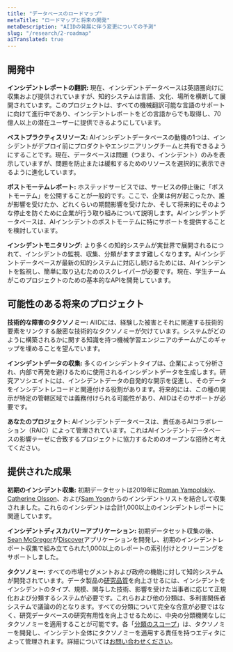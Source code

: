 ```yaml
---
title: "データベースのロードマップ"
metaTitle: "ロードマップと将来の開発"
metaDescription: "AIIDの発展に伴う変更についての予測"
slug: "/research/2-roadmap"
aiTranslated: true
---
```


## 開発中

**インシデントレポートの翻訳:** 現在、インシデントデータベースは英語圏向けに収集および提供されていますが、知的システムは言語、文化、場所を横断して展開されています。このプロジェクトは、すべての機械翻訳可能な言語のサポートに向けて進行中であり、インシデントレポートをどの言語からでも取得し、70億人以上の潜在ユーザーに提供できるようにしています。

**ベストプラクティスリソース:** AIインシデントデータベースの動機の1つは、インシデントがデプロイ前にプロダクトやエンジニアリングチームと共有できるようにすることです。現在、データベースは問題（つまり、インシデント）のみを表示していますが、問題を防止または緩和するためのリソースを選択的に表示できるように進化しています。

**ポストモーテムレポート:** ホステッドサービスでは、サービスの停止後に「ポストモーテム」を公開することが一般的です。ここで、企業は何が起こったか、誰が影響を受けたか、どれくらいの期間影響を受けたか、そして将来的にそのような停止を防ぐために企業が行う取り組みについて説明します。AIインシデントデータベースは、AIインシデントのポストモーテムに特にサポートを提供することを検討しています。

**インシデントモニタリング:** より多くの知的システムが実世界で展開されるにつれて、インシデントの監視、収集、分類がますます難しくなります。AIインシデントデータベースが最新の知的システムに対応し続けるためには、AIインシデントを監視し、簡単に取り込むためのスクレイパーが必要です。現在、学生チームがこのプロジェクトのための基本的なAPIを開発しています。

## 可能性のある将来のプロジェクト

**技術的な障害のタクソノミー:** AIIDには、経験した被害とそれに関連する技術的要素をリンクする厳密な技術的なタクソノミーが欠けています。システムがどのように構築されるかに関する知識を持つ機械学習エンジニアのチームがこのギャップを埋めることを望んでいます。

**インシデントデータの収集:** 多くのインシデントタイプは、企業によって分析され、内部で再発を避けるために使用されるインシデントデータを生成します。研究アソシエイトには、インシデントデータの自発的な開示を促進し、そのデータをインシデントレコードと関連付ける役割があります。将来的には、この種の開示が特定の管轄区域では義務付けられる可能性があり、AIIDはそのサポートが必要です。

**あなたのプロジェクト:** AIインシデントデータベースは、責任あるAIコラボレーション（RAIC）によって管理されています。これはAIインシデントデータベースの影響テーゼに合致するプロジェクトに協力するためのオープンな招待と考えてください。

## 提供された成果

**初期のインシデント収集:** 初期データセットは2019年に[Roman Yampolskiy](http://cecs.louisville.edu/ry/)、[Catherine Olsson](https://www.linkedin.com/in/catherineolsson/)、および[Sam Yoon](https://www.linkedin.com/in/samyoonnz/)からのインシデントリストを結合して収集されました。これらのインシデントは合計1,000以上のインシデントレポートに関連しています。

**インシデントディスカバリーアプリケーション:** 初期データセット収集の後、[Sean McGregor](https://seanbmcgregor.com/)が[Discover](/apps/discover)アプリケーションを開発し、初期のインシデントレポート収集で組み立てられた1,000以上のレポートの索引付けとクリーニングをサポートしました。

**タクソノミー:** すべての市場セグメントおよび政府の機能に対して知的システムが開発されています。データ製品の[研究品質](/research)を向上させるには、インシデントをインシデントのタイプ、規模、関与した技術、影響を受けた当事者に応じて正規化および分類するシステムが必要です。これらおよび他の分類は、多利害関係者システムで議論の的となります。すべての分類について完全な合意が必要ではなく、研究データベースの研究有用性を向上させるために、中央の分類機関なしにタクソノミーを適用することが可能です。各「[分類のスコープ](/research/4-taxonomies)」は、タクソノミーを開発し、インシデント全体にタクソノミーを適用する責任を持つエディタによって管理されます。詳細については[お問い合わせください](/contact)。
